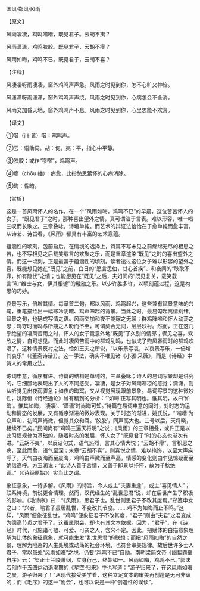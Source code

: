 

国风·郑风·风雨

【原文】

风雨凄凄，鸡鸣喈喈，既见君子。云胡不夷？

风雨潇潇，鸡鸣胶胶。既见君子，云胡不瘳？

风雨如晦，鸡鸣不已。既见君子，云胡不喜？

【注释】

风凄凄呀雨凄凄，窗外鸡鸣声声急。风雨之时见到你，怎不心旷又神怡。

风潇潇呀雨潇潇，窗外鸡鸣声声绕。风雨之时见到你，心病怎会不全消。

风雨交加昏天地，窗外鸡鸣声不息。风雨之时见到你，心里怎能不欢喜。

【译文】

①喈（jiē 皆）喈：鸡鸣声。

②云：语助词。胡：何。夷：平，指心中平静。

③胶胶：或作“嘐嘐”，鸡鸣声。

④瘳（chōu 抽）：病愈，此指愁思萦怀的心病消除。

⑤晦：昏暗。

【赏析】

这是一首风雨怀人的名作。在一个“风雨如晦，鸡鸣不已”的早晨，这位苦苦怀人的女子，“既见君子”之时，那种喜出望外之情，真可谓溢于言表。难以形容，唯一唱三叹而长歌之。三章叠咏，诗境单纯。而艺术的辩证法恰恰在于愈单纯而愈丰富。从诗艺、诗旨看，《风雨》都具有丰富的艺术意蕴。

蕴涵性的顷刻，包前启后。在情境的选择上，诗篇不写未见之前绵绵无尽的相思之苦，也不写相见之后载笑载言的欢聚之乐，而是重章渲染“既见”之时的喜出望外之情。而这一顷刻，正是最富于蕴涵性的顷刻。读者透过这位女子难以形容的望外之喜，既能想见她在“既见”之前，白日的“愿言思伯，甘心首疾”、和夜间的“耿耿不寐，如有隐忧”之情；也能想见在“既见”之后，夫妇间的“既见复关，载笑载言”和“维士与女，伊其相谑”的融融之乐。以少许胜多许，以顷刻蕴过程，这是构思的巧妙。

哀景写乐，倍增其情。每章首二句，都以风雨、鸡鸣起兴，这些兼有赋景意味的兴句，重笔描绘出一幅寒冷阴暗、鸡声四起的背景。当此之时，最易勾起离情别绪。赋景之句，也确成写情之语。风雨交加和夜不能寐之无聊；群鸡阵啼和怀人动荡之思；鸡守时而鸣与所期之人盼而不至，可谓契合无间，层层映衬。然而，正在这几乎绝望的凄风苦雨之时，怀人的女子竟意外地“既见”了久别的情郎；骤见之喜，欢欣之情，自可想见。而此时凄风苦雨中的群鸡乱鸣，也似成了煦风春雨时的群鸡欢唱了。这种情景反衬之法，恰如王夫之所说，“以乐景写哀，以哀景写乐，一倍增其哀乐”（《董斋诗话》）。这一手法，确实不唯见诸《小雅·采薇》，而是《诗经》中诗人的常用之法。

炼词申意，循序有进。诗篇的结构是单纯的，三章叠咏；诗人的易词写景却是讲究的，它细腻地表现出了人的不同感受。凄凄，是女子对风雨寒凉的感觉；潇潇，则从听觉见出夜雨骤急；如夜的晦冥，又从视觉展现眼前景象。易词写景的这种微妙性，姚际恒《诗经通论》曾有精到的分析：“‘如晦’正写其明也。惟其明，故曰‘如晦’。惟其如晦，‘凄凄’、‘潇潇’时尚晦可知。”诗篇在易词申意的同时，对时态的运动和情态的发展，又有循序渐进的微妙表现。关于时态的渐进，姚氏说，“‘喈喈’为众声和，初鸣声尚微，但觉其众和耳。‘胶胶’，同声高大也。三号以后，天将晓，相续不已矣。”民间尚有“鸡鸣三遍天将明”之说；《风雨》的三章相叠，或许正是以此习惯规律为基础的。随着时态的发展，怀人女子“既见君子”时的心态也渐次有进。“云胡不夷”，以反诘句式，语气热烈，言其心情大悦；“云胡不瘳”，言积思之病，至此而愈，语气至深；末章“云胡不喜”，则喜悦之情，难以掩饰，以至大声疾呼了。天气由夜晦而至晨晦，鸡鸣由声微而至声高，情感的变化则由乍见惊疑而至确信高呼。方玉润说：“此诗人善于言情，又善于即景以抒怀，故为千秋绝调。”（《诗经原始》）实当此之谓。

象征意象，一诗多解。《风雨》的诗旨，今人或主“夫妻重逢”，或主“喜见情人”；联系诗境，前说更合情理。然而，汉代经生的“乱世思君”说，却在后世产生了积极的影响。《毛诗序》曰：“《风雨》，思君子也。乱世则思君子不改其度焉。”郑笺申发之曰：“兴者，喻君子虽居乱世，不变改其节度。……鸡不为如晦而止不鸣。”这样，“风雨”便象征乱世，“鸡鸣”便象征君子不改其度，“君子”则由“夫君”之君变成为德高节贞之君子了。这虽属附会，却也有其文本依据。因为，“君子”，在《诗经》时代，可施诸可敬、可爱、可亲之人，含义不定。因此，把赋体的白描意象理解为比体的象征意象，就可能生发“乱世思君”的联想；而把“风雨如晦”的自然之景，理解为险恶的人生处境或动荡的社会环境，也符合审美规律。故后世许多士人君子，常以虽处“风雨如晦”之境，仍要“鸡鸣不已”自励。南朝梁简文帝《幽絷题壁自序》云：“梁正士兰陵萧纲，立身行己，终始如一。风雨如晦，鸡鸣不已。”郭沫若创作于五四运动退潮期的《星空·归来》中也写道：“游子归来了，在这风雨如晦之晨，游子归来了！”从现代接受美学看，这种立足文本的审美再创造是无可非议的；而《毛序》的这一“附会”，也可以说是一种“创造性的误读”。

